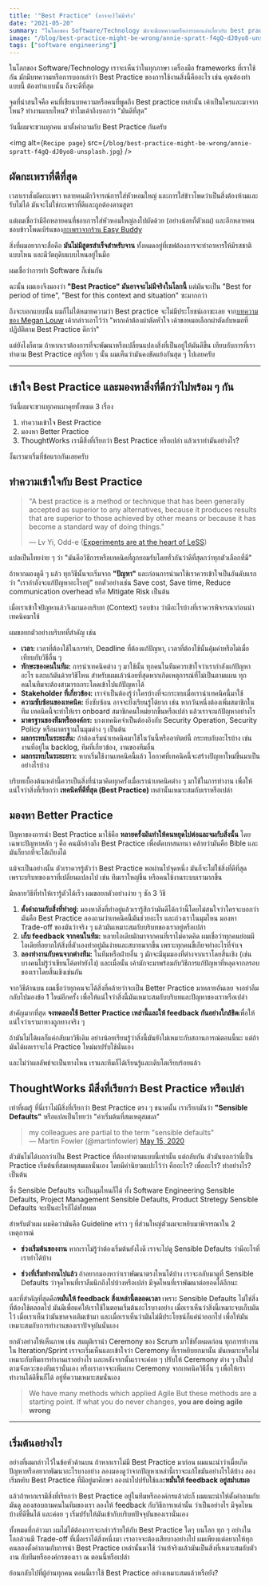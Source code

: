 ```yaml
---
title: '"Best Practice" (อาจจะ)ไม่มีจริง'
date: "2021-05-20"
summary: "ในโลกของ Software/Technology มักจะมีบทความหรือการบอกเล่าเกี่ยวกับ best practice จุดที่น่าสนใจคือ คนที่เขียนบทความเหล่านั้นหรือคนที่พูด best practice เหล่านั้น เค้าเป็นใคร? มาจากไหน? ทำงานแบบไหน? ทำไมมาถึงบอกว่า มันดีที่สุด"
image: "/blog/best-practice-might-be-wrong/annie-spratt-f4gQ-dJ0yo8-unsplash.jpg"
tags: ["software engineering"]
---
```


ในโลกของ Software/Technology เราจะเห็นว่าในทุกภาษา เครื่องมือ frameworks ที่เราใช้กัน
มักมีบทความหรือการบอกเล่าว่า Best Practice ของการใช้งานสิ่งนี้คืออะไร เช่น คุณต้องทำแบบนี้ ต้องทำแบบนั้น ถึงจะดีที่สุด

จุดที่น่าสนใจคือ คนที่เขียนบทความหรือคนที่พูดถึง Best practice เหล่านั้น เค้าเป็นใครและมาจากไหน? ทำงานแบบไหน? ทำไมเค้าถึงบอกว่า "มันดีที่สุด"

วันนี้ผมจะชวนทุกคน มาตั้งคำถามกับ Best Practice กันครับ

<img
  alt={`Recipe page`}
  src={`/blog/best-practice-might-be-wrong/annie-spratt-f4gQ-dJ0yo8-unsplash.jpg`}
/>

## ผัดกะเพราที่ดีที่สุด

เวลาเราสั่งผัดกะเพรา หลายคนมักวิจารณ์การใส่หัวหอมใหญ่ และการใส่ข้าวโพดว่าเป็นสิ่งต้องห้ามและรับไม่ได้ มันจะไม่ใช่กะเพราที่ดีและถูกต้องตามสูตร

แต่ผมเชื่อว่ามีอีกหลายคนที่ชอบการใส่หัวหอมใหญ่ลงไปผัดด้วย (อย่างน้อยก็ตัวผม) และอีกหลายคนชอบข้าวโพดเบิร์นของ[กะเพราจากร้าน Easy Buddy](https://thestandard.co/easy-buddy/)

สิ่งที่ผมอยากจะสื่อคือ **มันไม่มีสูตรสำเร็จสำหรับจาน** ทั้งหมดอยู่ที่เชฟต้องการจะทำอาหารให้มีรสชาติแบบไหน และมีวัตถุดิบแบบไหนอยู่ในมือ

ผมเชื่อว่าการทำ Software ก็เช่นกัน

ฉะนั้น ผมเองจึงมองว่า **"Best Practice" มันอาจจะไม่มีจริงในโลกนี้** แต่มันจะเป็น "Best for period of time", "Best for this context and situation" ซะมากกว่า

ถึงจะบอกแบบนั้น ผมก็ไม่ได้หมายความว่า Best practice จะไม่มีประโยชน์เอาซะเลย จาก[บทความของ Megan Louw](https://www.thoughtworks.com/insights/blog/four-ways-kill-best-practice) เค้ากล่าวเอาไว้ว่า "หากเค้าต้องผ่าตัดหัวใจ เค้าขอหมอเลือกผ่าตัดกับหมอที่ปฏิบัติตาม Best Practice ดีกว่า"

แต่ยังไงก็ตาม ถ้าหากเราต้องการที่จะพัฒนาหรือเปลี่ยนแปลงสิ่งที่เป็นอยู่ให้มันดีขึ้น เทียบกับการที่เราทำตาม Best Practice อยู่เรื่อย ๆ นั้น ผมเห็นว่ามันคงขัดแย้งกันสุด ๆ ไปเลยครับ

---

## เข้าใจ Best Practice และมองหาสิ่งที่ดีกว่าไปพร้อม ๆ กัน

วันนี้ผมจะชวนทุกคนมาคุยทั้งหมด 3 เรื่อง

1. ทำความเข้าใจ Best Practice
2. มองหา Better Practice
3. ThoughtWorks เรามีสิ่งที่เรียกว่า Best Practice หรือเปล่า แล้วเราทำมันอย่างไร?

งั้นเรามาเริ่มที่ข้อแรกกันเลยครับ

## ทำความเข้าใจกับ Best Practice

> "A best practice is a method or technique that has been generally accepted
> as superior to any alternatives, because it produces results that are superior
> to those achieved by other means or because it has become a standard way of doing
> things."
>
> — Lv Yi, Odd-e ([Experiments are at the heart of LeSS](https://blog.odd-e.com/yilv/2020/12/experiments-are-at-the-heart-of-less.html))

แปลเป็นไทยง่าย ๆ ว่า "มันคือวิธีการหรือเทคนิคที่ถูกยอมรับโดยทั่วกันว่าดีที่สุดกว่าทุกตัวเลือกที่มี"

ถ้าหากมองดูดี ๆ แล้ว ทุกวิธีนั้นจะเริ่มจาก **"ปัญหา"** และก่อนการนำมาใช้เราควรเข้าใจเป็นอันดับแรกว่า "เรากำลังจะแก้ปัญหาอะไรอยู่" ยกตัวอย่างเช่น Save cost, Save time, Reduce communication overhead หรือ Mitigate Risk เป็นต้น

เมื่อเราเข้าใจปัญหาแล้วจึงมามองบริบท (Context) รอบข้าง ว่ามีอะไรบ้างที่เราควรพิจารณาก่อนนำเทคนิคมาใช้

ผมขอยกตัวอย่างบริบทที่สำคัญ เช่น

- **เวลา:** เวลาที่ต้องใช้ในการทำ, Deadline ที่ต้องแก้ปัญหา, เวลาที่ต้องใช้นั้นคุ้มค่าหรือไม่เมื่อเทียบกับวิธีอื่น ๆ
- **ทักษะของคนในทีม:** การนำเทคนิคต่าง ๆ มาใช้นั้น ทุกคนในทีมควรเข้าใจว่าเรากำลังแก้ปัญหาอะไร และแก้มันด้วยวิธีไหน สำหรับผมแล้วน้อยที่สุดหากเกิดเหตุการณ์ที่ไม่เป็นตามแผน ทุกคนในทีมจะต้องสามารถกระโดดเข้าไปแก้ปัญหาได้
- **Stakeholder ที่เกี่ยวข้อง:** เราจำเป็นต้องรู้ว่าใครบ้างที่จะกระทบเมื่อเรานำเทคนิคนี้มาใช้
- **ความซับซ้อนของเทคนิค:** ยิ่งซับซ้อน อาจจะยิ่งเรียนรู้ได้ยาก เช่น หากวันหนึ่งต้องเพิ่มสมาชิกในทีม เทคนิคนี้จะทำให้เรา onboard สมาชิกคนใหม่ยากขึ้นหรือเปล่า แล้วเราจะแก้ปัญหาอย่างไร
- **มาตรฐานของทีมหรือองค์กร:** บางเทคนิคจำเป็นต้องอิงกับ Security Operation, Security Policy หรือมาตรฐานในมุมต่าง ๆ เป็นต้น
- **ผลกระทบในระยะสั้น:** ถ้าต้องเริ่มนำเทคนิคมาใช้ในวันนี้หรืออาทิตย์นี้ กระทบกับอะไรบ้าง เช่น งานที่อยู่ใน backlog, ทีมที่เกี่ยวข้อง, งานของทีมอื่น
- **ผลกระทบในระยะยาว:** หากเริ่มใช้งานเทคนิคนี้แล้ว โอกาศที่เทคนิคนี้จะสร้างปัญหาใหม่ขึ้นมาเป็นอย่างไรบ้าง

บริบทเบื้องต้นเหล่านี้ควรเป็นสิ่งที่นำมาคิดทุกครั้งเมื่อเรานำเทคนิคต่าง ๆ มาใช้ในการทำงาน เพื่อให้แน่ใจว่าสิ่งที่เรียกว่า **เทคนิคที่ดีที่สุด (Best Practice)** เหล่านั้นเหมาะสมกับเราหรือเปล่า

## มองหา Better Practice

ปัญหาของการนำ Best Practice มาใช้คือ **หลายครั้งมันทำให้คนหยุดไปต่อและจมกับสิ่งนั้น** โดยเฉพาะปัญหาหลัก ๆ คือ คนมักอ้างถึง Best Practice เพื่อตัดบทสนทนา
คล้ายว่ามันคือ Bible และมันก็ยากที่จะโต้เถียงได้

แม้จะเป็นอย่างนั้น ตัวเราควรรู้ตัวว่า Best Practice พอผ่านไปจุดหนึ่ง มันก็จะไม่ใช่สิ่งที่ดีที่สุด เพราะบริบทของเราที่เปลี่ยนแปลงไป เช่น ทีมเราใหญ่ขึ้น หรือคนใช้งานระบบเรามากขึ้น

มีหลายวิธีที่ทำให้เรารู้ตัวได้เร็ว ผมขอยกตัวอย่างง่าย ๆ ซัก 3 วิธี

1. **ตั้งคำถามกับสิ่งที่ทำอยู่:** มองหาสิ่งที่ทำอยู่แล้วเรารู้สึกว่ามันดีได้กว่านี้โดยไม่สนใจว่าใครจะบอกว่ามันคือ Best Practice ลองถามว่าเทคนิคนี้มันช่วยอะไร และถ่วงเราในมุมไหน มองหา Trade-off ของมันว่าจริง ๆ แล้วมันเหมาะสมกับบริบทของเราอยู่หรือเปล่า
2. **เก็บ feedback จากคนในทีม:** หลายไอเดียมักมาจากคนที่เราไม่คาดคิด ผมเชื่อว่าทุกคนย่อมมีไอเดียที่อยากให้สิ่งที่ตัวเองทำอยู่มันง่ายและสบายมากขึ้น เพราะทุกคนขี้เกียจทำอะไรที่จำเจ
3. **ลองทำงานกับคนจากต่างทีม:** ในทีมหรือฝ่ายอื่น ๆ มักจะมีมุมมองที่ต่างจากเราโดยสิ้นเชิง (เช่น บางคนไม่รู้ว่าเขียนโค้ดทำยังไง) และเมื่อนั้น เค้ามักจะมาพร้อมกับวิธีการแก้ปัญหาที่หลุดจากกรอบของเราโดยสิ้นเชิงเช่นกัน

จากวิธีด้านบน ผมเชื่อว่าทุกคนจะได้สิ่งที่คล้ายว่าจะเป็น Better Practice มาหลายอันเลย จงอย่าลืมกลับไปมองข้อ 1 ใหม่อีกครั้ง เพื่อให้แน่ใจว่าสิ่งนี้มันเหมาะสมกับบริบทและปัญหาของเราหรือเปล่า

สำคัญมากที่สุด **จงทดลองใช้ Better Practice เหล่านี้และให้ feedback กันอย่างใกล้ชิด**เพื่อให้แน่ใจว่าเรามาทางถูกทางจริง ๆ

ถ้ามันไม่ได้ผลก็แค่กลับมาวิธีเดิม อย่างน้อยเรียนรู้ว่าสิ่งนี้มันยังไม่เหมาะกับสถานการณ์ตอนนี้นะ แต่ถ้ามันได้ผลเราจะได้​ Practice ใหม่มาปรับใช้นั่นเอง

และไม่ว่าผลลัพธ์จะเป็นทางไหน เราและทีมก็ได้เรียนรู้และเติบโตเรียบร้อยแล้ว

## ThoughtWorks มีสิ่งที่เรียกว่า Best Practice หรือเปล่า

เท่าที่ผมรู้ ที่นี่เราไม่มีสิ่งที่เรียกว่า Best Practice ตรง ๆ ขนาดนั้น เราเรียกมันว่า **"Sensible Defaults"** หรือแปลเป็นไทยว่า "ค่าเริ่มต้นที่สมเหตุสมผล"

<blockquote className="twitter-tweet">
  <div lang="en" dir="ltr">
    my colleagues are partial to the term &quot;sensible defaults&quot;
  </div>
  &mdash; Martin Fowler (@martinfowler) <a href="https://twitter.com/martinfowler/status/1261304977978535939?ref_src=twsrc%5Etfw">May 15, 2020</a>
</blockquote> <script
  async
  src="https://platform.twitter.com/widgets.js"
  charSet="utf-8"
></script>

ตัวมันไม่ได้บอกว่าเป็น Best Practice ที่ต้องทำตามแบบนี้เท่านั้น แต่กลับกัน ตัวมันบอกว่านี่เป็น​ Practice เริ่มต้นที่สมเหตุสมผลนั่นเอง โดยมีคำนิยามแปะไว้ว่า คืออะไร? เพื่ออะไร? ทำอย่างไร? เป็นต้น

ซึ่ง Sensible Defaults จะเป็นมุมไหนก็ได้ ทั้ง ​Software Engineering Sensible Defaults, Project Management Sensible Defaults, Product Stretegy Sensible Defaults จะเป็นอะไรก็ได้ทั้งหมด

สำหรับตัวผม ผมคิดว่ามันคือ Guideline คร่าว ๆ ที่ส่วนใหญ่ตัวผมจะหยิบมาพิจารณาใน 2 เหตุการณ์

- **ช่วงเริ่มต้นของงาน** หากเราไม่รู้ว่าต้องเริ่มต้นยังไงดี เราจะไปดู Sensible Defaults ว่ามีอะไรที่เราทำได้บ้าง

- **ช่วงที่เริ่มทำงานไปแล้ว** ถ้าอยากมองหาว่าเราพัฒนาตรงไหนได้บ้าง เราจะกลับมาดูที่ Sensible Defaults ว่าจุดไหนที่เราลืมนึกถึงไปบ้างหรือเปล่า มีจุดไหนที่เราพัฒนาต่อยอดได้อีกนะ

และที่สำคัญที่สุดคือ**หมั่นให้ feedback สิ่งเหล่านี้ตลอดเวลา** เพราะ Sensible Defaults ไม่ใช่สิ่งที่ต้องใช้ตลอดไป มันมีเพื่อแค่ให้เราใช้ในตอนเริ่มต้นอะไรบางอย่าง เมื่อเราเห็นว่าสิ่งนี้เหมาะจบเก็บมันไว้ เมื่อเราเห็นว่ามันขาดจงเติมเข้ามา และเมื่อเราเห็นว่ามันไม่มีประโยชน์ก็แค่นำออกไป เพื่อให้มันเหมาะสมกับการทำงานของเราปัจจุบันนั่นเอง

ยกตัวอย่างให้เห็นภาพ เช่น สมมุติเรานำ Ceremony ของ Scrum มาใช้ทั้งหมดก่อน ทุกการทำงานใน Iteration/Sprint เราจะเริ่มเห็นและเข้าใจว่า Ceremony ที่เราหยิบยกมานั้น
มันเหมาะหรือไม่เหมาะกับทีมการทำงานเราอย่างไร และหลังจากนั้นเราจะค่อย ๆ ปรับให้ Ceremony ต่าง ๆ เป็นไปตามจังหวะของทีมเรานั่นเอง หรือเราอาจจะเพิ่มบาง Ceremony จากเทคนิควิธีอื่น ๆ เพื่อให้เราทำงานได้ดีขึ้นก็ได้ อยู่ที่ความเหมาะสมนั่นเอง

> We have many methods which applied Agile
> But these methods are a starting point. If what you do never changes, **you are doing agile wrong**

---

## เริ่มต้นอย่างไร

อย่างที่ผมกล่าวไว้ในข้อหัวด้านบน ถ้าหากเราไม่มี Best Practice มาก่อน ผมแนะนำว่าเมื่อเกิดปัญหาหรืออยากพัฒนาอะไรบางอย่าง ลองมองดูว่าจากปัญหาเหล่านี้เราจะแก้ไขมันอย่างไรได้บ้าง ลองเริ่มหยิบ Best Practice ที่มีอยู่มาศึกษา ลองนำไปปรับใช้และ**หมั่นให้ feedback อยู่สม่ำเสมอ**

แล้วถ้าหากเรามีสิ่งที่เรียกว่า Best Practice อยู่ในทีมหรือองค์กรแล้วล่ะก็ ผมแนะนำให้ตั้งคำถามกับมันดู ลองสอบถามคนในทีมของเรา ลองให้ feedback กับวิธีการเหล่านั้น
ว่าเป็นอย่างไร มีจุดไหนบ้างที่ดีขึ้นได้ และค่อย ๆ เริ่มปรับให้มันเข้ากับบริบทปัจจุบันของเรานั่นเอง

ทั้งหมดที่กล่าวมา ผมไม่ได้ต้องการจะกล่าวร้ายให้กับ Best Practice ใดๆ บนโลก ทุก ๆ อย่างในโลกล้วนมี Trade-off ที่เมื่อเราได้สิ่งหนึ่งมา เราอาจจะต้องเสียบางอย่างไป
ผมเพียงแต่อยากให้ทุกคนลองตั้งคำถามกับการนำ Best Practice เหล่านั้นมาใช้
ว่าแท้จริงแล้วมันเป็นสิ่งที่เหมาะสมกับตัวงาน กับทีมหรือองค์กรของเรา ณ ตอนนี้หรือเปล่า

ย้อนกลับไปที่ผู้อ่านทุกคน ตอนนี้เราใช้ Best Practice อย่างเหมาะสมแล้วหรือยัง?
